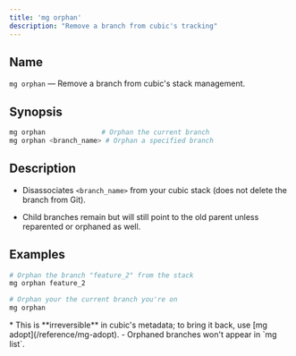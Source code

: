 ```yaml
---
title: 'mg orphan'
description: "Remove a branch from cubic's tracking"
---
```


## Name

`mg orphan` — Remove a branch from cubic's stack management.

## Synopsis

```bash
mg orphan              # Orphan the current branch
mg orphan <branch_name> # Orphan a specified branch
```

## Description

- Disassociates `<branch_name>` from your cubic stack (does not delete the branch from Git).

- Child branches remain but will still point to the old parent unless reparented or orphaned as well.

## Examples

```bash
# Orphan the branch "feature_2" from the stack
mg orphan feature_2

# Orphan your the current branch you're on
mg orphan
```

<Note>
  * This is **irreversible** in cubic's metadata; to bring it back, use [mg
  adopt](/reference/mg-adopt). - Orphaned branches won't appear in `mg list`.
</Note>
